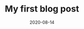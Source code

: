 ---
title: My first blog post
slug: my-first-post
date: 2020-08-14
featuredImage: nature.jpg
excerpt: lorem ipsum dolor sit ament
---